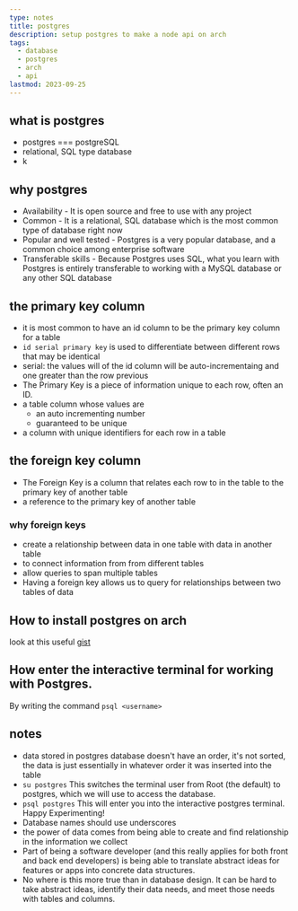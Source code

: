 ```yaml
---
type: notes
title: postgres
description: setup postgres to make a node api on arch
tags:
  - database
  - postgres
  - arch
  - api
lastmod: 2023-09-25
---
```


## what is postgres

- postgres === postgreSQL
- relational, SQL type database
- k

## why postgres

- Availability - It is open source and free to use with any project
- Common - It is a relational, SQL database which is the most common type of database right now
- Popular and well tested - Postgres is a very popular database, and a common choice among enterprise software
- Transferable skills - Because Postgres uses SQL, what you learn with Postgres is entirely transferable to working with a MySQL database or any other SQL database

## the primary key column

- it is most common to have an id column to be the primary key column for a table
- `id serial primary key` is used to differentiate between different rows that may be identical
- serial: the values will of the id column will be auto-incrementaing and one greater than the row previous
- The Primary Key is a piece of information unique to each row, often an ID.
- a table column whose values are
  - an auto incrementing number
  - guaranteed to be unique
- a column with unique identifiers for each row in a table

## the foreign key column

- The Foreign Key is a column that relates each row to in the table to the primary key of another table
- a reference to the primary key of another table

### why foreign keys

- create a relationship between data in one table with data in another table
- to connect information from from different tables
- allow queries to span multiple tables
- Having a foreign key allows us to query for relationships between two tables of data

## How to install postgres on arch

look at this useful [gist](https://gist.github.com/NickMcSweeney/3444ce99209ee9bd9393ae6ab48599d8)

## How enter the interactive terminal for working with Postgres.

By writing the command `psql <username>`

## notes

- data stored in postgres database doesn't have an order, it's not sorted, the data is just essentially in whatever order it was inserted into the table
- `su postgres` This switches the terminal user from Root (the default) to postgres, which we will use to access the database.
- `psql postgres` This will enter you into the interactive postgres terminal. Happy Experimenting!
- Database names should use underscores
- the power of data comes from being able to create and find relationship in the information we collect
- Part of being a software developer (and this really applies for both front and back end developers) is being able to translate abstract ideas for features or apps into concrete data structures.
- No where is this more true than in database design. It can be hard to take abstract ideas, identify their data needs, and meet those needs with tables and columns.
